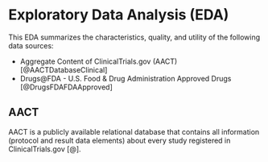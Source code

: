# Exploratory Data Analysis  (EDA)

This EDA summarizes the characteristics, quality, and utility of the following data sources:

- Aggregate Content of ClinicalTrials.gov (AACT) [@AACTDatabaseClinical]       
- Drugs@FDA - U.S. Food & Drug Administration Approved Drugs [@DrugsFDAFDAApproved]

## AACT

AACT is a publicly available relational database that contains all information (protocol and result data elements) about every study registered in ClinicalTrials.gov [@]. 
